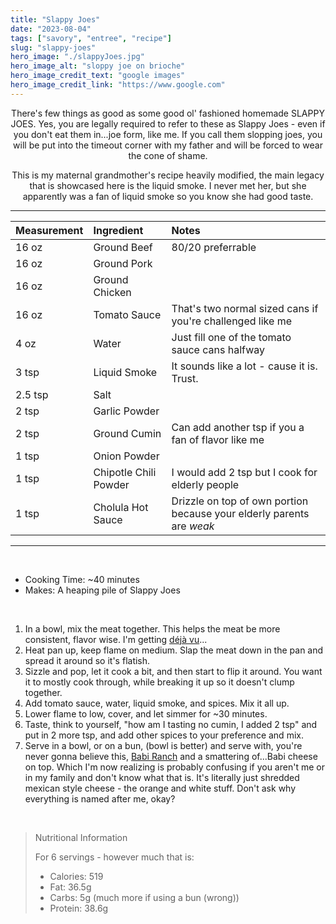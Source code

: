 ---
title: "Slappy Joes"
date: "2023-08-04"
tags: ["savory", "entree", "recipe"]
slug: "slappy-joes"
hero_image: "./slappyJoes.jpg"
hero_image_alt: "sloppy joe on brioche"
hero_image_credit_text: "google images"
hero_image_credit_link: "https://www.google.com"
---

<div align="center">

There's few things as good as some good ol' fashioned homemade SLAPPY JOES. Yes, you are legally required to refer to these as Slappy Joes - even if you don't eat them in...joe form, like me. If you call them slopping joes, you will be put into the timeout corner with my father and will be forced to wear the cone of shame.

This is my maternal grandmother's recipe heavily modified, the main legacy that is showcased here is the liquid smoke. I never met her, but she apparently was a fan of liquid smoke so you know she had good taste.

---

| Measurement | Ingredient            | Notes                                                                 |
| :---------- | :-------------------- | :-------------------------------------------------------------------- |
| 16 oz       | Ground Beef           | 80/20 preferrable                                                     |
| 16 oz       | Ground Pork           |                                                                       |
| 16 oz       | Ground Chicken        |                                                                       |
| 16 oz       | Tomato Sauce          | That's two normal sized cans if you're challenged like me             |
| 4 oz        | Water                 | Just fill one of the tomato sauce cans halfway                        |
| 3 tsp       | Liquid Smoke          | It sounds like a lot - cause it is. Trust.                            |
| 2.5 tsp     | Salt                  |                                                                       |
| 2 tsp       | Garlic Powder         |                                                                       |
| 2 tsp       | Ground Cumin          | Can add another tsp if you a fan of flavor like me                    |
| 1 tsp       | Onion Powder          |                                                                       |
| 1 tsp       | Chipotle Chili Powder | I would add 2 tsp but I cook for elderly people                       |
| 1 tsp       | Cholula Hot Sauce     | Drizzle on top of own portion because your elderly parents are _weak_ |

</div>

---

<br />

- Cooking Time: ~40 minutes
- Makes: A heaping pile of Slappy Joes

<br />

1. In a bowl, mix the meat together. This helps the meat be more consistent, flavor wise. I'm getting [déjà vu](https://gatsbyblogmain59051.gatsbyjs.io/blog/meatloaf/)...
2. Heat pan up, keep flame on medium. Slap the meat down in the pan and spread it around so it's flatish.
3. Sizzle and pop, let it cook a bit, and then start to flip it around. You want it to mostly cook through, while breaking it up so it doesn't clump together.
4. Add tomato sauce, water, liquid smoke, and spices. Mix it all up.
5. Lower flame to low, cover, and let simmer for ~30 minutes.
6. Taste, think to yourself, "how am I tasting no cumin, I added 2 tsp" and put in 2 more tsp, and add other spices to your preference and mix.
7. Serve in a bowl, or on a bun, (bowl is better) and serve with, you're never gonna believe this, [Babi Ranch](https://gatsbyblogmain59051.gatsbyjs.io/blog/babi-ranch-dressing/) and a smattering of...Babi cheese on top. Which I'm now realizing is probably confusing if you aren't me or in my family and don't know what that is. It's literally just shredded mexican style cheese - the orange and white stuff. Don't ask why everything is named after me, okay?

<br />

> Nutritional Information
>
> For 6 servings - however much that is:
>
> - Calories: 519
> - Fat: 36.5g
> - Carbs: 5g (much more if using a bun (wrong))
> - Protein: 38.6g

